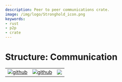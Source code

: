 ```yaml
---
description: Peer to peer communications crate.
image: /img/logo/Stronghold_icon.png
keywords:
- rust
- p2p
- crate
---
```



# Structure: Communication

| | | |
|-|-|-|
[![github](https://img.shields.io/badge/github-source-blue.svg)](https://github.com/iotaledger/stronghold.rs/tree/dev/p2p) | [![github](https://img.shields.io/badge/rust-docs-green.svg)](https://docs.rs/stronghold-p2p)| [![](https://img.shields.io/crates/v/stronghold-p2p.svg)](https://crates.io/crates/stronghold-p2p)

<P2P/>
